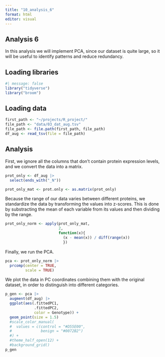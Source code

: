 ```yaml
---
title: "10_analysis_6"
format: html
editor: visual
---
```


## Analysis 6

In this analysis we will implement PCA, since our dataset is quite large, so it will be useful to identify patterns and reduce redundancy.

## Loading libraries

```r
#| message: false 
library("tidyverse")
library("broom")
```

## Loading data

```r
first_path <- "~/projects/R_project/" 
file_path <- "data/03_dat_aug.tsv"  
file_path <- file.path(first_path, file_path) 
df_aug <- read_tsv(file = file_path)
```

## Analysis

First, we ignore all the columns that don't contain protein expression levels, and we convert the data into a matrix.

```r
prot_only <- df_aug |>
  select(ends_with("_N"))

prot_only_mat <- prot.only <- as.matrix(prot_only)
```

Because the range of our data varies between different proteins, we standardize the data by transforming the values into z-scores. This is done by substracting the mean of each variable from its values and then dividing by the range.

```r
prot_only_norm <- apply(prot_only_mat, 
                        2, 
                        function(x){
                          (x - mean(x)) / diff(range(x))
                          })
```

Finally, we run the PCA.

```r
pca <- prot_only_norm |>
  prcomp(center = TRUE,
         scale = TRUE)
```

We plot the data in PC coordinates combining them with the original dataset, in order to distinguish into different categories.

```r
p_gen <- pca |>
  augment(df_aug) |>
  ggplot(aes(.fittedPC1, 
             .fittedPC2, 
             color = Genotype)) + 
  geom_point(size = 1.5) 
  #scale_color_manual(
  #  values = c(control = "#D55E00", 
  #             benign = "#0072B2")
  #) +
  #theme_half_open(12) + 
  #background_grid()
p_gen
```
